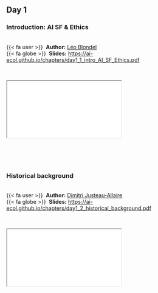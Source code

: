 
## Day 1 {.unnumbered}

### Introduction: AI SF & Ethics 

<br />
{{< fa user >}} &nbsp;**Author:** [Léo Blondel](https://www.alien.club/)<br/>
{{< fa globe >}} &nbsp;**Slides:** <https://ai-ecol.github.io/chapters/day1_1_intro_AI_SF_Ethics.pdf>



<br />

<div class="container">
  <iframe class="responsive-iframe" src="day1_1_intro_AI_SF_Ethics.pdf"></iframe>
</div> 


<br /><br /><br />

### Historical background

<br />
{{< fa user >}} &nbsp;**Author:** [Dimitri Justeau-Allaire](https://dimitri-justeau.github.io/)<br/>
{{< fa globe >}} &nbsp;**Slides:** <https://ai-ecol.github.io/chapters/day1_2_historical_background.pdf>


<br />

<div class="container">
  <iframe class="responsive-iframe" src="day1_2_historical_background.pdf"></iframe>
</div> 